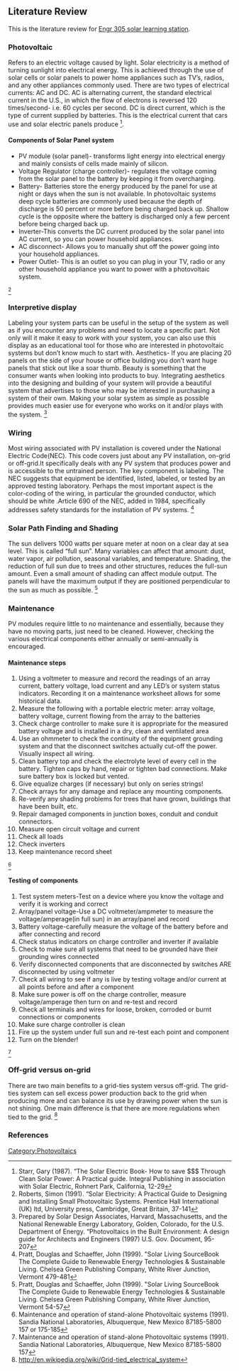 == Literature Review ==
This is the literature review for [[Engr 305 solar learning station]].

===Photovoltaic=== 
Refers to an electric voltage caused by light.  Solar electricity is a method of turning sunlight into electrical energy. This is achieved through the use of solar cells or solar panels to power home appliances such as TV’s, radios, and any other appliances commonly used.  There are two types of electrical currents: AC and DC.  AC is alternating current, the standard electrical current in the U.S., in which the flow of electrons is reversed 120 times/second- i.e. 60 cycles per second.  DC is direct current, which is the type of current supplied by batteries.  This is the electrical current that cars use and solar electric panels produce <ref name="Starr 1987">Starr, Gary (1987). “The Solar Electric Book- How to save $$$ Through Clean Solar Power: A Practical guide. Integral Publishing in association with Solar Electric, Rohnert Park, California, 12-29 </ref>. 

====Components of Solar Panel system====  
* PV module (solar panel)- transforms light energy into electrical energy and mainly consists of cells made mainly of silicon.
* Voltage Regulator (charge controller)- regulates the voltage coming from the solar panel to the battery by keeping it from overcharging.
* Battery- Batteries store the energy produced by the panel for use at night or days when the sun is not available.  In photovoltaic systems deep cycle batteries are commonly used because the depth of discharge is 50 percent or more before being charged back up.  Shallow cycle is the opposite where the battery is discharged only a few percent before being charged back up.
* Inverter-This converts the DC current produced by the solar panel into AC current, so you can power household appliances.
* AC disconnect- Allows you to manually shut off the power going into your household appliances.
* Power Outlet- This is an outlet so you can plug in your TV, radio or any other household appliance you want to power with a photovoltaic system.

<ref> Roberts, Simon (1991). “Solar Electricity: A Practical Guide to Designing and Installing Small Photovoltaic Systems. Prentice Hall International (UK) ltd, University press, Cambridge, Great Britain, 37-141</ref>

=== Interpretive display ===
Labeling your system parts can be useful in the setup of the system as well as if you encounter any problems and need to locate a specific part.  Not only will it make it easy to work with your system, you can also use this display as an educational tool for those who are interested in photovoltaic systems but don’t know much to start with.  Aesthetics- If you are placing 20 panels on the side of your house or office building you don’t want huge panels that stick out like a soar thumb.  Beauty is something that the consumer wants when looking into products to buy.  Integrating aesthetics into the designing and building of your system will provide a beautiful system that advertises to those who may be interested in purchasing a system of their own.  Making your solar system as simple as possible provides much easier use for everyone who works on it and/or plays with the system. <ref> Prepared by Solar Design Associates, Harvard, Massachusetts, and the National Renewable Energy Laboratory, Golden, Colorado, for the U.S. Department of Energy. “Photovoltaics in the Built Environment: A design guide for Architects and Engineers (1997) U.S. Gov. Document, 95-207</ref>


=== Wiring ===
Most wiring associated with PV installation is covered under the National Electric Code(NEC). This code covers just about any PV installation, on-grid or off-grid.It specifically deals with any PV system that produces power and is accessible to the untrained person. The key component is labeling. The NEC suggests that equipment be identified, listed, labeled, or tested by an approved testing laboratory. Perhaps the most important aspect is the color-coding of the wiring, in particular the grounded conductor, which should be white .Article 690 of the NEC, added in 1984, specifically addresses safety standards for the installation of PV systems. <ref>Pratt, Douglas and Schaeffer, John  (1999). "Solar Living SourceBook The Complete Guide to Renewable Energy Technologies & Sustainable Living. Chelsea Green Publishing Company, White River Junction, Vermont 479-481</ref>


===Solar Path Finding and Shading ===

The sun delivers 1000 watts per square meter at noon on a clear day at sea level. This is called “full sun”. Many variables can affect that amount: dust, water vapor, air pollution, seasonal variables, and temperature. Shading, the reduction of full sun due to trees and other structures, reduces the full-sun amount. Even a small amount of shading can affect module output. The panels will have the maximum output if they are positioned perpendicular to the sun as much as possible. <ref>Pratt, Douglas and Schaeffer, John  (1999). "Solar Living SourceBook The Complete Guide to Renewable Energy Technologies & Sustainable Living. Chelsea Green Publishing Company, White River Junction, Vermont 54-57</ref>

=== Maintenance ===
PV modules require little to no maintenance and essentially, because they have no moving parts, just need to be cleaned. However, checking the various electrical components either annually or semi-annually is encouraged. 
====Maintenance steps====

# Using a voltmeter to measure and record the readings of an array current, battery voltage, load current and any LED’s or system status indicators. Recording it on a maintenance worksheet allows for some historical data.
# Measure the following with a portable electric meter: array voltage, battery voltage, current flowing from the array to the batteries
# Check charge controller to make sure it is appropriate for the measured battery voltage and is installed in a dry, clean and ventilated area
# Use an ohmmeter to check the continuity of the equipment grounding system and that the disconnect switches actually cut-off the power. Visually inspect all wiring.
# Clean battery top and check the electrolyte level of every cell in the battery. Tighten caps by hand, repair or tighten bad connections. Make sure battery box is locked but vented.
# Give equalize charges (if necessary) but only on series strings! <!-- WHAT DOES THIS MEAN? -->
# Check arrays for any damage and replace any mounting components.
# Re-verify any shading problems for trees that have grown, buildings that have been built, etc.
# Repair damaged components in junction boxes, conduit and conduit connectors.
# Measure open circuit voltage and current
# Check all loads
# Check inverters
# Keep maintenance record sheet

<ref> Maintenance and operation of stand-alone Photovoltaic systems (1991). Sandia National Laboratories, Albuquerque, New Mexico 87185-5800 157 or 175-185</ref>

====Testing of components====


# Test system meters-Test on a device where you know the voltage and verify it is working and correct
# Array/panel voltage-Use a DC voltmeter/ampmeter to measure the voltage/amperage(in full sun) in an array/panel and record
# Battery voltage-carefully measure the voltage of the battery before and after connecting and record
# Check status indicators on charge controller and inverter if available
# Check to make sure all systems that need to be grounded have their grounding wires connected
# Verify disconnected components that are disconnected by switches ARE disconnected by using voltmeter
# Check all wiring to see if any is live by testing voltage and/or current at all points before and after a component
# Make sure power is off on the charge controller, measure voltage/amperage then turn on and re-test and record
# Check all terminals and wires for loose, broken, corroded or burnt connections or components
# Make sure charge controller is clean
# Fire up the system under full sun and re-test each point and component
# Turn on the blender!

<ref> Maintenance and operation of stand-alone Photovoltaic systems (1991). Sandia National Laboratories, Albuquerque, New Mexico 87185-5800 157</ref>

=== Off-grid versus on-grid===

There are two main benefits to a grid-ties system versus off-grid. The grid-ties system can sell excess power production back to the grid when producing more and can balance its use by drawing power when the sun is not shining. One main difference is that there are more regulations when tied to the grid. <ref>http://en.wikipedia.org/wiki/Grid-tied_electrical_system</ref>

=== References ===
<references/>
{{catneeded}}
[[Category:Photovoltaics]]